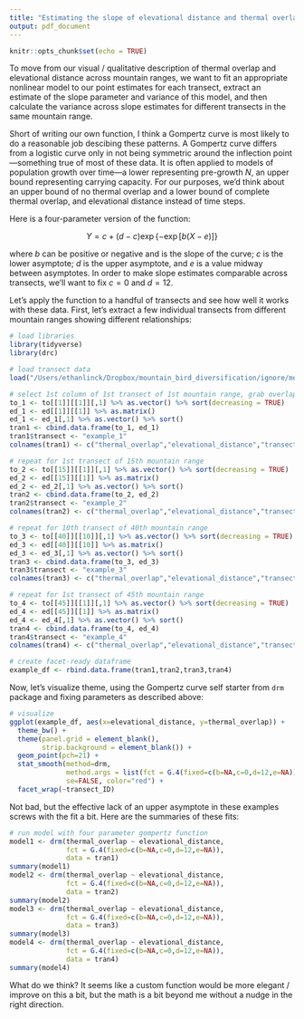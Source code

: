 ```yaml
---
title: "Estimating the slope of elevational distance and thermal overlaps"
output: pdf_document
---
```


```r
knitr::opts_chunk$set(echo = TRUE)
```
To move from our visual / qualitative description of thermal overlap and elevational distance across mountain ranges, we want to fit an appropriate nonlinear model to our point estimates for each transect, extract an estimate of the slope parameter and variance of this model, and then calculate the variance across slope estimates for different transects in the same mountain range.

Short of writing our own function, I think a Gompertz curve is most likely to do a  reasonable job descibing these patterns. A Gompertz curve differs from a logistic curve only in not being symmetric around the inflection point—something true of most of these data. It is often applied to models of population growth over time—a lower representing pre-growth $N$, an upper bound representing carrying capacity. For our purposes, we'd think about an upper bound of no thermal overlap and a lower bound of complete thermal overlap, and elevational distance instead of time steps. 

Here is a four-parameter version of the function: 

$$
Y=c+(d-c) \exp \{-\exp [b(X-e)]\}
$$

where $b$ can be positive or negative and is the slope of the curve; $c$ is the lower asymptote; $d$ is the upper asymptote, and $e$ is a value midway between asymptotes. In order to make slope estimates comparable across transects, we'll want to fix $c=0$ and $d=12$. 

Let's apply the function to a handful of transects and see how well it works with these data. First, let's extract a few individual transects from different mountain ranges showing different relationships: 

```r
# load libraries
library(tidyverse)
library(drc)

# load transect data
load("/Users/ethanlinck/Dropbox/mountain_bird_diversification/ignore/mount_transects_toverlap.rda")

# select 1st column of 1st transect of 1st mountain range, grab overlap and elev dist
to_1 <- to[[1]][[1]][,1] %>% as.vector() %>% sort(decreasing = TRUE)
ed_1 <- ed[[1]][[1]] %>% as.matrix()
ed_1 <- ed_1[,1] %>% as.vector() %>% sort()
tran1 <- cbind.data.frame(to_1, ed_1)
tran1$transect <- "example_1"
colnames(tran1) <- c("thermal_overlap","elevational_distance","transect_ID")

# repeat for 1st transect of 15th mountain range
to_2 <- to[[15]][[1]][,1] %>% as.vector() %>% sort(decreasing = TRUE)
ed_2 <- ed[[15]][[1]] %>% as.matrix()
ed_2 <- ed_2[,1] %>% as.vector() %>% sort()
tran2 <- cbind.data.frame(to_2, ed_2)
tran2$transect <- "example_2"
colnames(tran2) <- c("thermal_overlap","elevational_distance","transect_ID")

# repeat for 10th transect of 40th mountain range
to_3 <- to[[40]][[10]][,1] %>% as.vector() %>% sort(decreasing = TRUE)
ed_3 <- ed[[40]][[10]] %>% as.matrix()
ed_3 <- ed_3[,1] %>% as.vector() %>% sort()
tran3 <- cbind.data.frame(to_3, ed_3)
tran3$transect <- "example_3"
colnames(tran3) <- c("thermal_overlap","elevational_distance","transect_ID")

# repeat for 1st transect of 45th mountain range
to_4 <- to[[45]][[1]][,1] %>% as.vector() %>% sort(decreasing = TRUE)
ed_4 <- ed[[45]][[1]] %>% as.matrix()
ed_4 <- ed_4[,1] %>% as.vector() %>% sort()
tran4 <- cbind.data.frame(to_4, ed_4)
tran4$transect <- "example_4"
colnames(tran4) <- c("thermal_overlap","elevational_distance","transect_ID")

# create facet-ready dataframe
example_df <- rbind.data.frame(tran1,tran2,tran3,tran4)
```

Now, let's visualize theme, using the Gompertz curve self starter from `drm` package and fixing parameters as described above: 

```r
# visualize
ggplot(example_df, aes(x=elevational_distance, y=thermal_overlap)) +
  theme_bw() +
  theme(panel.grid = element_blank(),
        strip.background = element_blank()) +
  geom_point(pch=21) +
  stat_smooth(method=drm, 
              method.args = list(fct = G.4(fixed=c(b=NA,c=0,d=12,e=NA))), 
              se=FALSE, color="red") +
  facet_wrap(~transect_ID)
```

Not bad, but the effective lack of an upper asymptote in these examples screws with the fit a bit. Here are the summaries of these fits:

```r
# run model with four parameter gompertz function
model1 <- drm(thermal_overlap ~ elevational_distance, 
              fct = G.4(fixed=c(b=NA,c=0,d=12,e=NA)), 
              data = tran1)
summary(model1)
model2 <- drm(thermal_overlap ~ elevational_distance, 
              fct = G.4(fixed=c(b=NA,c=0,d=12,e=NA)), 
              data = tran2)
summary(model2)
model3 <- drm(thermal_overlap ~ elevational_distance, 
              fct = G.4(fixed=c(b=NA,c=0,d=12,e=NA)), 
              data = tran3)
summary(model3)
model4 <- drm(thermal_overlap ~ elevational_distance, 
              fct = G.4(fixed=c(b=NA,c=0,d=12,e=NA)), 
              data = tran4)
summary(model4)
```

What do we think? It seems like a custom function would be more elegant / improve on this a bit, but the math is a bit beyond me without a nudge in the right direction.  
